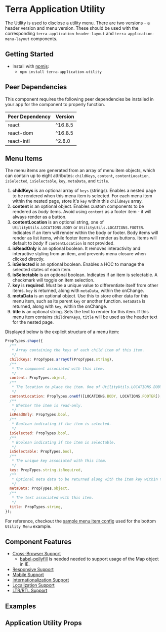 

<Badge />

# Terra Application Utility

The Utility is used to disclose a utility menu. There are two versions - a header version and menu version. These should be used with the corresponding `terra-application-header-layout` and `terra-application-menu-layout` components.

## Getting Started

- Install with [npmjs](https://www.npmjs.com):
  - `npm install terra-application-utility`

<!-- AUTO-GENERATED-CONTENT:START Peer Dependencies -->
## Peer Dependencies

This component requires the following peer dependencies be installed in your app for the component to properly function.

| Peer Dependency | Version |
|-|-|
| react | ^16.8.5 |
| react-dom | ^16.8.5 |
| react-intl | ^2.8.0 |

<!-- AUTO-GENERATED-CONTENT:END -->

## Menu Items
The menu items are generated from an array of menu item objects, which can contain up to eight attributes: `childKeys`, `content`, `contentLocation`, `isSelected`, `isSelectable`, `key`, `metaData`, and `title`.

1. **childKeys** is an optional array of `keys` (strings). Enables a nested page to be rendered when this menu item is selected. For each menu item within the nested page, store it's `key` within this `childKeys` array.
2. **content** is an optional object. Enables custom components to be rendered as *body* items. Avoid using `content` as a footer item - it will always render as a button.
3. **contentLocation** is an optional string, one of `UtilityUtils.LOCATIONS.BODY` or `UtilityUtils.LOCATIONS.FOOTER`. Indicates if an item will render within the body or footer. Body items will render as list items, while footer items will render as buttons. Items will default to *body* if `contentLocation` is not provided.
4. **isReadOnly** is an optional boolean. It removes interactivity and interactive styling from an item, and prevents menu closure when clicked directly.
5. **isSelected** is an optional boolean. Enables a HOC to manage the selected states of each item.
6. **isSelectable** is an optional boolean. Indicates if an item is selectable. A checkmark will toggle on item selection.
7. **key** is **required**. Must be a unique value to differentiate itself from other items. `key` is returned, along with `metaData`, within the onChange.
8. **metaData** is an optional object. Use this to store other data for this menu item, such as its parent `key` or another function. `metaData` is returned, along with `key`, within the onChange.
9. **title** is an optional string. Sets the text to render for this item. If this menu item contains `childrenKeys`, `title` will be used as the header text for the nested page.

Displayed below is the explicit structure of a menu item:

```javascript
PropTypes.shape({
  /**
   * Array containing the keys of each child item of this item.
   */
  childKeys: PropTypes.arrayOf(PropTypes.string),
  /**
   * The component associated with this item.
   */
  content: PropTypes.object,
  /**
   * The location to place the item. One of UtilityUtils.LOCATIONS.BODY, UtilityUtils.LOCATIONS.FOOTER.
   */
  contentLocation: PropTypes.oneOf([LOCATIONS.BODY, LOCATIONS.FOOTER]),
  /**
   * Whether the item is read-only.
   */
  isReadOnly: PropTypes.bool,
  /**
   * Boolean indicating if the item is selected.
   */
  isSelected: PropTypes.bool,
  /**
   * Boolean indicating if the item is selectable.
   */
  isSelectable: PropTypes.bool,
  /**
   * The unique key associated with this item.
   */
  key: PropTypes.string.isRequired,
  /**
   * Optional meta data to be returned along with the item key within the onChange.
   */
  metaData: PropTypes.object,
  /**
   * The text associated with this item.
   */
  title: PropTypes.string,
});
```
For reference, checkout the [sample menu item config](https://github.com/cerner/terra-framework/blob/main/packages/terra-application-utility/src/terra-dev-site/doc/common/MockConfig.js) used for the bottom `Utility Menu` example.

## Component Features

 * [Cross-Browser Support](https://engineering.cerner.com/terra-ui/contributing/terra-ui/component-standards#cross-browser-support)
   * [babel-pollyfill](https://babeljs.io/docs/usage/polyfill) is needed needed to support usage of the Map object in IE.
 * [Responsive Support](https://engineering.cerner.com/terra-ui/contributing/terra-ui/component-standards#responsive-support)
 * [Mobile Support](https://engineering.cerner.com/terra-ui/contributing/terra-ui/component-standards#mobile-support)
 * [Internationalization Support](https://engineering.cerner.com/terra-ui/contributing/terra-ui/component-standards#internationalization-i18n-support)
 * [Localization Support](https://engineering.cerner.com/terra-ui/contributing/terra-ui/component-standards#internationalization-i18n-support)
 * [LTR/RTL Support](https://engineering.cerner.com/terra-ui/contributing/terra-ui/component-standards#ltr--rtl-support)

## Examples
<ApplicationHeaderUtilityExample title='Header: Utility' />
<ApplicationMenuUtilityExample title='Menu: Utility' />
<MenuUtilityMenuExample title='Utility Menu' />

## Application Utility Props
<ApplicationHeaderUtilityPropsTable />



